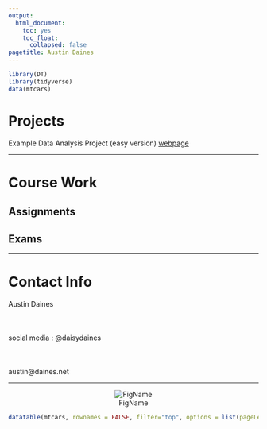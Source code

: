 ```yaml
---
output: 
  html_document: 
    toc: yes
    toc_float: 
      collapsed: false
pagetitle: Austin Daines
---
```

```r
library(DT)
library(tidyverse)
data(mtcars)
```


# Projects 

Example Data Analysis Project (easy version) [webpage](https://daisydaines.github.io/example_project/){target="_blank"} 
  

___

# Course Work 
## Assignments
## Exams

___

# Contact Info 

Austin Daines 
<br><br><br><br>
social media : @daisydaines
<br><br><br><br>
austin@daines.net

___

<center>
![FigName](IMG_4475.jpg)
</center>
```r
datatable(mtcars, rownames = FALSE, filter="top", options = list(pageLength = 5, scrollX=T) )
```

